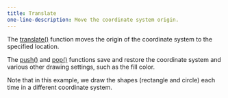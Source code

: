 ---
title: Translate
one-line-description: Move the coordinate system origin.
---

The
<a href="https://p5js.org/reference/#/p5/translate">translate()</a>
function moves the origin of the coordinate system to the specified
location.

The
<a href="https://p5js.org/reference/#/p5/push">push()</a>
and
<a href="https://p5js.org/reference/#/p5/pop">pop()</a>
functions save and restore the coordinate system and various
other drawing settings, such as the fill color.

Note that in this example, we draw the shapes (rectangle and
circle) each time in a different coordinate system.